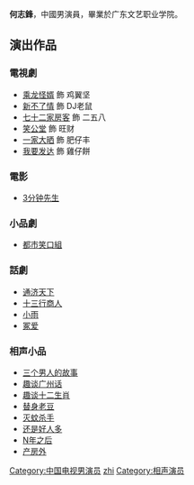 {{多個問題|
{{expand|time=2015-08-10T01:20:56+00:00}}
{{blpunsourced|time=2015-08-09T17:55:48+00:00}}
{{lead section|time=2015-08-10T01:20:56+00:00}}
}}
{{藝人
| 姓名 = 何志锋
| 類型 = 男演員
| 國籍 = {{PRC}}
| 出生日期 = 
| 出生地點 = 
| 教育程度 = [[广东文艺职业学院|广东文艺职业学院]]畢業
| 活躍年代 = 
| 經紀公司 = 
}}

'''何志鋒'''，中國男演員，畢業於广东文艺职业学院。

==演出作品==
===電視劇===
*[[乘龙怪婿|乘龙怪婿]] 飾 鸡翼坚
*[[新不了情|新不了情]] 飾 DJ老鼠
*[[七十二家房客_(電視劇)|七十二家房客]] 飾 二五八
*[[笑公堂|笑公堂]] 飾 旺财
*[[一家大晒|一家大晒]] 飾 肥仔丰
*[[我要发达|我要发达]] 飾 雞仔餅
===電影===
*[[3分钟先生|3分钟先生]]
===小品劇===
*[[都市笑口組|都市笑口組]]
===話劇===
*[[通济天下|通济天下]]
*[[十三行商人|十三行商人]]
*[[小雨|小雨]]
*[[冢爱|冢爱]]
===相声小品===
*[[三个男人的故事|三个男人的故事]]
*[[趣谈广州话|趣谈广州话]]
*[[趣谈十二生肖|趣谈十二生肖]]
*[[替身老豆|替身老豆]]
*[[灭蚊杀手|灭蚊杀手]]
*[[还是好人多|还是好人多]]
*[[N年之后|N年之后]]
*[[产房外|产房外]]

{{DEFAULTSORT:he zhifeng}}
[[Category:中国电视男演员|Category:中国电视男演员]]
[[Category:何姓|zhi]]
[[Category:相声演员|Category:相声演员]]
